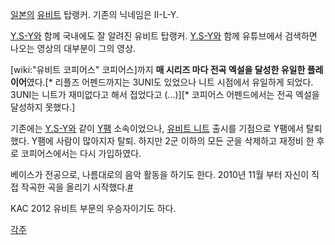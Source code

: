 [[일본]]의 [[유비트]] 탑랭커. 기존의 닉네임은 II-L-Y.


[[Y.S-Y]]와 함께 국내에도 잘 알려진 유비트 탑랭커. [[Y.S-Y]]와 함께 유튜브에서 검색하면 나오는 영상의 대부분이 그의 영상.

[wiki:"유비트 코피어스" 코피어스]까지 '''매 시리즈 마다 전곡 엑설을 달성한 유일한 플레이어'''였다.[* 리플즈 어펜드까지는 3UNI도 있었으나 니트 시점에서 유일하게 되었다. 3UNI는 니트가 재미없다고 해서 접었다고 (...)][* 코피어스 어펜드에서는 전곡 엑설을 달성하지 못했다.]

기존에는 [[Y.S-Y]]와 같이 [[Y팸]] 소속이었으나, [[유비트 니트]] 출시를 기점으로 Y팸에서 탈퇴했다. Y팸에 사람이 많아지자 탈퇴. 하지만 2군 이하의 모든 군을 삭제하고 재정비 한 후로 코피어스에서는 다시 가입하였다.

베이스가 전공으로, 나름대로의 음악 활동을 하기도 한다. 2010년 11월 부터 자신이 직접 작곡한 곡을 올리기 시작했다.[http://soundcloud.com/ii-l #]

KAC 2012 유비트 부문의 우승자이기도 하다.

[[각주]]
